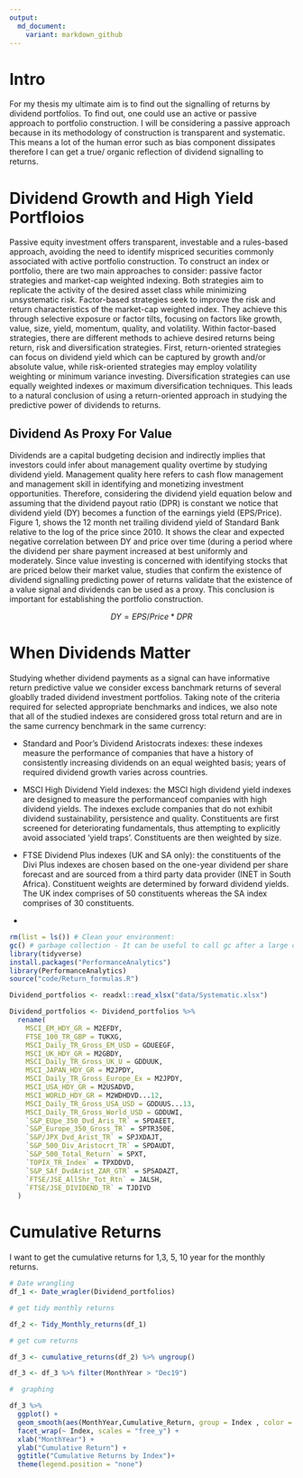 ```yaml
---
output:
  md_document:
    variant: markdown_github
---
```


# Intro

For my thesis my ultimate aim is to find out the signalling of returns by dividend portfolios. To find out, one could use an active or passive approach to portfolio construction. I will be considering a passive approach because in its methodology of construction is transparent and systematic. This means a lot of the human error such as bias component dissipates therefore I can get a true/ organic reflection of dividend signalling to returns. 


# Dividend Growth and High Yield Portfloios

Passive equity investment offers transparent, investable and a rules-based approach, avoiding the need to identify mispriced securities commonly associated with active portfolio construction. To construct an index or portfolio, there are two main approaches to consider: passive factor strategies and market-cap weighted indexing. Both strategies aim to replicate the activity of the desired asset class while minimizing unsystematic risk. Factor-based strategies seek to improve the risk and return characteristics of the market-cap weighted index. They achieve this through selective exposure or factor tilts, focusing on factors like growth, value, size, yield, momentum, quality, and volatility. Within factor-based strategies, there are different methods to achieve desired returns being return, risk and diversification strategies. First, return-oriented strategies can focus on dividend yield which can be captured by growth and/or absolute value, while risk-oriented strategies may employ volatility weighting or minimum variance investing. Diversification strategies can use equally weighted indexes or maximum diversification techniques. This leads to a natural conclusion of using a return-oriented approach in studying the predictive power of dividends to returns. 

## Dividend As Proxy For Value 

Dividends are a capital budgeting decision and indirectly implies that investors could infer about management quality overtime by studying dividend yield. Management quality here refers to cash flow management and management skill in identifying and monetizing investment opportunities. Therefore, considering the dividend yield equation below and assuming that the  dividend payout ratio (DPR) is constant we notice that  dividend yield (DY) becomes a function of the earnings yield (EPS/Price). Figure 1, shows the 12 month net trailing dividend yield of Standard Bank relative to the log of the price since 2010. It shows the clear and expected negative correlation between DY and price over time (during a period where the dividend per share payment increased at best uniformly and moderately. Since value investing is concerned with identifying stocks that are priced below their market value, studies that confirm the existence of dividend signalling predicting power of returns validate that the existence of a value signal and dividends can be used as a proxy. This conclusion is important for establishing the portfolio construction.  

$$ 
DY = EPS / Price * DPR
$$

# When Dividends Matter 

Studying whether dividend payments as a signal can have informative return predictive value we consider excess banchmark returns of several gloablly traded dividend investment portfolios. Taking note of the criteria required for selected appropriate benchmarks and indices, we also note that all of the studied indexes are considered gross total return and are in the same currency benchmark in the same currency:

- Standard and Poor’s Dividend Aristocrats indexes: these indexes measure the performance of companies that have a history of consistently increasing dividends on an equal weighted basis; years of required dividend growth varies across countries.

- MSCI High Dividend Yield indexes: the MSCI high dividend yield indexes are designed to measure the performanceof companies with high dividend yields. The indexes exclude companies that do not exhibit dividend sustainability, persistence and quality. Constituents are first screened for deteriorating fundamentals, thus attempting to explicitly avoid associated ‘yield traps’. Constituents are then weighted by size.

- FTSE Dividend Plus indexes (UK and SA only): the constituents of the Divi Plus indexes are chosen based on the one-year dividend per share forecast and are sourced from a third party data provider (INET in South
Africa). Constituent weights are determined by forward dividend yields. The UK index comprises of 50 constituents
whereas the SA index comprises of 30 constituents.


-

```r

rm(list = ls()) # Clean your environment:
gc() # garbage collection - It can be useful to call gc after a large object has been removed, as this may prompt R to return memory to the operating system.
library(tidyverse)
install.packages("PerformanceAnalytics")
library(PerformanceAnalytics)
source("code/Return_formulas.R")

Dividend_portfolios <- readxl::read_xlsx("data/Systematic.xlsx")

Dividend_portfolios <- Dividend_portfolios %>%
  rename(
    MSCI_EM_HDY_GR = M2EFDY,
    FTSE_100_TR_GBP = TUKXG,
    MSCI_Daily_TR_Gross_EM_USD = GDUEEGF,
    MSCI_UK_HDY_GR = M2GBDY,
    MSCI_Daily_TR_Gross_UK_U = GDDUUK,
    MSCI_JAPAN_HDY_GR = M2JPDY,
    MSCI_Daily_TR_Gross_Europe_Ex = M2JPDY,
    MSCI_USA_HDY_GR = M2USADVD,
    MSCI_WORLD_HDY_GR = M2WDHDVD...12,
    MSCI_Daily_TR_Gross_USA_USD = GDDUUS...13,
    MSCI_Daily_TR_Gross_World_USD = GDDUWI,
    `S&P_EUpe_350_Dvd_Aris_TR` = SPDAEET,
    `S&P_Europe_350_Gross_TR` = SPTR350E,
    `S&P/JPX_Dvd_Arist_TR` = SPJXDAJT,
    `S&P_500_Div_Aristocrt_TR` = SPDAUDT,
    `S&P_500_Total_Return` = SPXT,
    `TOPIX_TR_Index` = TPXDDVD,
    `S&P_SAf_DvdArist_ZAR_GTR` = SPSADAZT,
    `FTSE/JSE_AllShr_Tot_Rtn` = JALSH,
    `FTSE/JSE_DIVIDEND_TR` = TJDIVD
  )

```
# Cumulative Returns

I want to get the cumulative returns for 1,3, 5, 10 year for the monthly returns. 




```r
# Date wrangling
df_1 <- Date_wragler(Dividend_portfolios)

# get tidy monthly returns

df_2 <- Tidy_Monthly_returns(df_1)

# get cum returns 

df_3 <- cumulative_returns(df_2) %>% ungroup()

df_3 <- df_3 %>% filter(MonthYear > "Dec19")
```


```r

#  graphing 

df_3 %>%
  ggplot() +
  geom_smooth(aes(MonthYear,Cumulative_Return, group = Index , color = Index )) +
  facet_wrap(~ Index, scales = "free_y") +
  xlab("MonthYear") +
  ylab("Cumulative Return") +
  ggtitle("Cumulative Returns by Index")+
  theme(legend.position = "none")

```

```r
```

